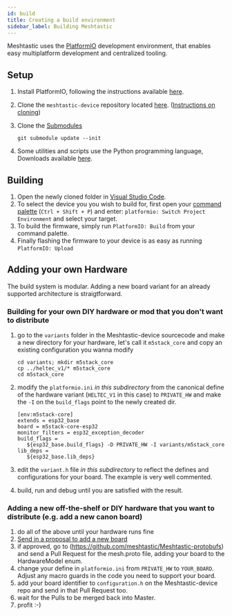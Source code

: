 ```yaml
---
id: build
title: Creating a build environment
sidebar_label: Building Meshtastic
---
```


Meshtastic uses the [PlatformIO](https://platformio.org) development environment, that enables easy multiplatform development and centralized tooling.

## Setup

1. Install PlatformIO, following the instructions available [here](https://platformio.org/platformio-ide).

2. Clone the `meshtastic-device` repository located [here](https://github.com/meshtastic/meshtastic-device). ([Instructions on cloning](https://docs.github.com/en/repositories/creating-and-managing-repositories/cloning-a-repository))

3. Clone the [Submodules](https://git-scm.com/book/en/v2/Git-Tools-Submodules)

   ```shell
   git submodule update --init
   ```

4. Some utilities and scripts use the Python programming language, Downloads available [here](https://www.python.org/downloads).

## Building

1. Open the newly cloned folder in [Visual Studio Code](https://code.visualstudio.com).
1. To select the device you you wish to build for, first open your [command palette](https://code.visualstudio.com/docs/getstarted/userinterface#_command-palette) (`Ctrl + Shift + P`) and enter: `platformio: Switch Project Environment` and select your target.
1. To build the firmware, simply run `PlatformIO: Build` from your command palette.
1. Finally flashing the firmware to your device is as easy as running `PlatformIO: Upload`

## Adding your own Hardware

The build system is modular. Adding a new board variant for an already supported architecture is straigtforward. 

### Building for your own DIY hardware or mod that you don't want to distribute

1. go to the `variants` folder in the Meshtastic-device sourcecode and make a new directory for your hardware, let's call it `m5stack_core` and copy an existing configuration you wanna modify
   
   ```shell
   cd variants; mkdir m5stack_core
   cp ../heltec_v1/* m5stack_core
   cd m5stack_core
   ```

2. modify the `platformio.ini` *in this subdirectory* from the canonical define of the hardware variant (`HELTEC_V1` in this case) to `PRIVATE_HW` and make the `-I` on the `build_flags` point to the newly created dir.

   ```shell
   [env:m5stack-core]
   extends = esp32_base
   board = m5stack-core-esp32
   monitor_filters = esp32_exception_decoder
   build_flags = 
      ${esp32_base.build_flags} -D PRIVATE_HW -I variants/m5stack_core
   lib_deps = 
      ${esp32_base.lib_deps}
   ```
   
3. edit the `variant.h` file *in this subdirectory* to reflect the defines and configurations for your board. The example is very well commented.
   
3. build, run and debug until you are satisfied with the result.

### Adding a new off-the-shelf or DIY hardware that you want to distribute (e.g. add a new canon board)

1. do all of the above until your hardware runs fine
2. [Send in a proposal to add a new board](https://github.com/meshtastic/Meshtastic-device/issues/new?assignees=&labels=enhancement%2Ctriage&template=New+Board.yml&title=%5BBoard%5D%3A+)
3. if approved, go to (https://github.com/meshtastic/Meshtastic-protobufs) and send a Pull Request for the mesh.proto file, adding your board to the HardwareModel enum.
4. change your define in `platformio.ini` from `PRIVATE_HW` to `YOUR_BOARD`. Adjust any macro guards in the code you need to support your board.
5. add your board identifier to `configuration.h` on the Meshtastic-device repo and send in that Pull Request too.
6. wait for the Pulls to be merged back into Master.
7. profit :-)

